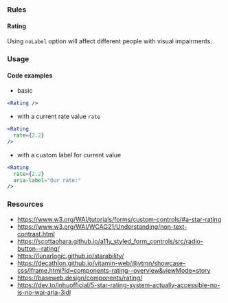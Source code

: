 
### Rules

#### Rating

<AccessibilityList rules={rules} />

<InfoBox type="warning">
  Using <code>noLabel</code> option will affect different people with visual
  impairments.
</InfoBox>

### Usage

#### Code examples

- basic

```jsx
<Rating />
```

- with a current rate value `rate`

<!-- prettier-ignore -->
```jsx
<Rating
  rate={2.2}
/>
```

- with a custom label for current value

<!-- prettier-ignore -->
```jsx
<Rating
  rate={2.2}
  aria-label="Our rate:"
/>
```

### Resources

- <https://www.w3.org/WAI/tutorials/forms/custom-controls/#a-star-rating>
- <https://www.w3.org/WAI/WCAG21/Understanding/non-text-contrast.html>
- <https://scottaohara.github.io/a11y_styled_form_controls/src/radio-button--rating/>
- <https://lunarlogic.github.io/starability/>
- <https://decathlon.github.io/vitamin-web/@vtmn/showcase-css/iframe.html?id=components-rating--overview&viewMode=story>
- <https://baseweb.design/components/rating/>
- <https://dev.to/inhuofficial/5-star-rating-system-actually-accessible-no-js-no-wai-aria-3idl>
